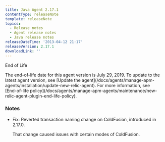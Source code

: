 ```yaml
---
title: Java Agent 2.17.1
contentType: releaseNote
template: releaseNote
topics:
  - Release notes
  - Agent release notes
  - Java release notes
releaseDateTime: '2013-04-12 21:17'
releaseVersion: 2.17.1
downloadLink: ''
---
```


End of Life

<Callout variant="important">
  The end-of-life date for this agent version is July 29, 2019. To update to the latest agent version, see [Update the agent](/docs/agents/manage-apm-agents/installation/update-new-relic-agent). For more information, see [End-of-life policy](/docs/agents/manage-apm-agents/maintenance/new-relic-agent-plugin-end-life-policy).
</Callout>

### Notes

* Fix: Reverted transaction naming change on ColdFusion, introduced in 2.17.0.

  That change caused issues with certain modes of ColdFusion.
